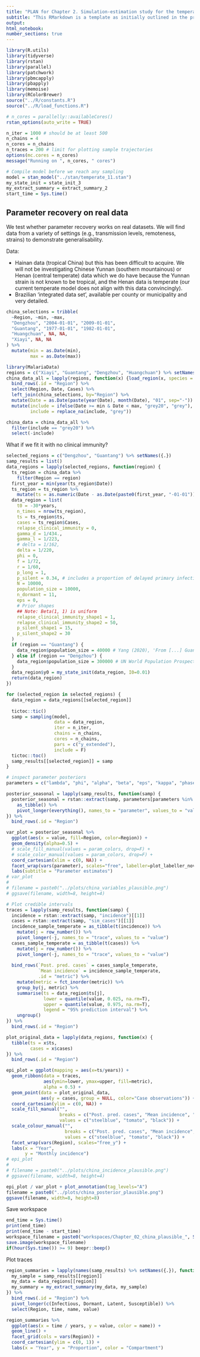 ```yaml
---
title: "PLAN for Chapter 2. Simulation-estimation study for the temperate model"
subtitle: "This RMarkdown is a template as initially outlined in the progress report. Each task will be outlined and then followed by a code block to be completed."
output:
html_notebook:
number_sections: true
---
```


```r
library(R.utils)
library(tidyverse)
library(rstan)
library(parallel)
library(patchwork)
library(pbmcapply)
library(pbapply)
library(memoise)
library(RColorBrewer)
source("../R/constants.R")
source("../R/load_functions.R")

# n_cores = parallelly::availableCores()
rstan_options(auto_write = TRUE)

n_iter = 1000 # should be at least 500
n_chains = 4
n_cores = n_chains
n_traces = 200 # limit for plotting sample trajectories
options(mc.cores = n_cores)
message("Running on ", n_cores, " cores")

# Compile model before we reach any sampling
model = stan_model("../stan/temperate_11.stan")
my_state_init = state_init_3
my_extract_summary = extract_summary_2
start_time = Sys.time()
```
## Parameter recovery on real data

We test whether parameter recovery works on real datasets. We will find data from a variety of settings (e.g., transmission levels, remoteness, strains) to demonstrate generalisability.

Data:

- Hainan data (tropical China) but this has been difficult to acquire.
We will not be investigating Chinese Yunnan (southern mountainous) or Henan (central temperate) data which we do have because the Yunnan strain is not known to be tropical, and the Henan data is temperate (our current temperate model does not align with this data convincingly).
- Brazilian 'integrated data set', available per county or municipality and very detailed.

```r
china_selections = tribble(
  ~Region, ~min, ~max,
  "Dengzhou", "2004-01-01", "2009-01-01",
  "Guantang", "1977-01-01", "1982-01-01",
  "Huangchuan", NA, NA,
  "Xiayi", NA, NA
) %>%
  mutate(min = as.Date(min),
         max = as.Date(max))

library(MalariaData)
regions = c("Xiayi", "Guantang", "Dengzhou", "Huangchuan") %>% setNames({.})
china_data_all = lapply(regions, function(x) {load_region(x, species = "Vivax", source="Local")}) %>%
  bind_rows(.id = "Region") %>%
  select(Region, Date, Cases) %>%
  left_join(china_selections, by="Region") %>%
  mutate(Date = as.Date(paste(year(Date), month(Date), "01", sep="-")) + months(1) - days(1)) %>% # Align to last day of the month
  mutate(include = ifelse(Date >= min & Date < max, "grey20", "grey"),
         include = replace_na(include, "grey"))

china_data = china_data_all %>%
  filter(include == "grey20") %>%
  select(-include)
```

What if we fit it with no clinical immunity?

```r
selected_regions = c("Dengzhou", "Guantang") %>% setNames({.})
samp_results = list()
data_regions = lapply(selected_regions, function(region) {
  ts_region = china_data %>%
    filter(Region == region)
  first_year = min(year(ts_region$Date))
  ts_region = ts_region %>%
    mutate(ts = as.numeric(Date - as.Date(paste0(first_year, "-01-01"))))
  data_region = list(
    t0 = -30*years,
    n_times = nrow(ts_region),
    ts = ts_region$ts,
    cases = ts_region$Cases,
    relapse_clinical_immunity = 0,
    gamma_d = 1/434.,
    gamma_l = 1/223,
    # delta = 1/162,
    delta = 1/220,
    phi = 0,
    f = 1/72,
    r = 1/60,
    p_long = 1,
    p_silent = 0.34, # includes a proportion of delayed primary infections
    N = 10000,
    population_size = 10000,
    n_dormant = 11,
    eps = 0,
    # Prior shapes
    ## Note: Beta(1, 1) is uniform
    relapse_clinical_immunity_shape1 = 1,
    relapse_clinical_immunity_shape2 = 50,
    p_silent_shape1 = 15,
    p_silent_shape2 = 30
  )
  if (region == "Guantang") {
    data_region$population_size = 40000 # Yang (2020), 'From [...] Guantang'
  } else if (region == "Dengzhou") {
    data_region$population_size = 300000 # UN World Population Prospects, via macrotrends.net
  }
  data_region$y0 = my_state_init(data_region, I0=0.01)
  return(data_region)
})

for (selected_region in selected_regions) {
  data_region = data_regions[[selected_region]]
  
  tictoc::tic()
  samp = sampling(model,
                  data = data_region,
                  iter = n_iter,
                  chains = n_chains,
                  cores = n_chains,
                  pars = c("y_extended"),
                  include = F)
  tictoc::toc()
  samp_results[[selected_region]] = samp
}
```

```r
# inspect parameter posteriors
parameters = c("lambda", "phi", "alpha", "beta", "eps", "kappa", "phase", "relapse_clinical_immunity", "p_long", "p_silent")

posterior_seasonal = lapply(samp_results, function(samp) {
  posterior_seasonal = rstan::extract(samp, parameters[parameters %in% names(samp)]) %>%
    as_tibble() %>%
    pivot_longer(everything(), names_to = "parameter", values_to = "value")
}) %>%
  bind_rows(.id = "Region")

var_plot = posterior_seasonal %>%
  ggplot(aes(x = value, fill=Region, color=Region)) +
  geom_density(alpha=0.5) +
  # scale_fill_manual(values = param_colors, drop=F) +
  # scale_color_manual(values = param_colors, drop=F) +
  coord_cartesian(xlim = c(0, NA)) +
  facet_wrap(vars(parameter), scales="free", labeller=plot_labeller_novar) +
  labs(subtitle = "Parameter estimates")
# var_plot
# 
# filename = paste0("../plots/china_variables_plausible.png")
# ggsave(filename, width=8, height=4)

# Plot credible intervals
traces = lapply(samp_results, function(samp) {
  incidence = rstan::extract(samp, "incidence")[[1]]
  cases = rstan::extract(samp, "sim_cases")[[1]]
  incidence_sample_temperate = as_tibble(t(incidence)) %>%
    mutate(j = row_number()) %>%
    pivot_longer(-j, names_to = "trace", values_to = "value")
  cases_sample_temperate = as_tibble(t(cases)) %>%
    mutate(j = row_number()) %>%
    pivot_longer(-j, names_to = "trace", values_to = "value")
  
  bind_rows(`Post. pred. cases` = cases_sample_temperate,
            `Mean incidence` = incidence_sample_temperate,
            .id = "metric") %>%
    mutate(metric = fct_inorder(metric)) %>%
    group_by(j, metric) %>%
    summarise(ts = data_region$ts[j],
              lower = quantile(value, 0.025, na.rm=T),
              upper = quantile(value, 0.975, na.rm=T),
              legend = "95% prediction interval") %>%
    ungroup()
}) %>%
  bind_rows(.id = "Region")

plot_original_data = lapply(data_regions, function(x) {
  tibble(ts = x$ts,
         cases = x$cases)
}) %>%
  bind_rows(.id = "Region")

epi_plot = ggplot(mapping = aes(x=ts/years)) +
  geom_ribbon(data = traces,
              aes(ymin=lower, ymax=upper, fill=metric),
              alpha = 0.5) +
  geom_point(data = plot_original_data,
             aes(y = cases, group = NULL, color="Case observations")) +
  coord_cartesian(ylim = c(0, NA)) +
  scale_fill_manual("", 
                    breaks = c("Post. pred. cases", "Mean incidence", "Incidence data"),
                    values = c("steelblue", "tomato", "black")) +
  scale_colour_manual("", 
                      breaks = c("Post. pred. cases", "Mean incidence", "Case observations"),
                      values = c("steelblue", "tomato", "black")) +
  facet_wrap(vars(Region), scales="free_y") +
  labs(x = "Year",
       y = "Monthly incidence")
# epi_plot
# 
# filename = paste0("../plots/china_incidence_plausible.png")
# ggsave(filename, width=8, height=4)

epi_plot / var_plot + plot_annotation(tag_levels="A")
filename = paste0("../plots/china_posterior_plausible.png")
ggsave(filename, width=8, height=8)
```

Save workspace

```r
end_time = Sys.time()
print(end_time)
print(end_time - start_time)
workspace_filename = paste0("workspaces/Chapter_02_china_plausible_", Sys.Date(), ".RData")
save.image(workspace_filename)
if(hour(Sys.time()) >= 9) beepr::beep()
```

Plot traces

```r
region_summaries = lapply(names(samp_results) %>% setNames({.}), function(region) {
  my_sample = samp_results[[region]]
  my_data = data_regions[[region]]
  my_summary = my_extract_summary(my_data, my_sample)
}) %>%
  bind_rows(.id = "Region") %>%
  pivot_longer(c(Infectious, Dormant, Latent, Susceptible)) %>%
  select(Region, time, name, value)

region_summaries %>%
  ggplot(aes(x = time / years, y = value, color = name)) +
  geom_line() +
  facet_grid(cols = vars(Region)) +
  coord_cartesian(ylim = c(0, 1)) +
  labs(x = "Year", y = "Proportion", color = "Compartment")
```
